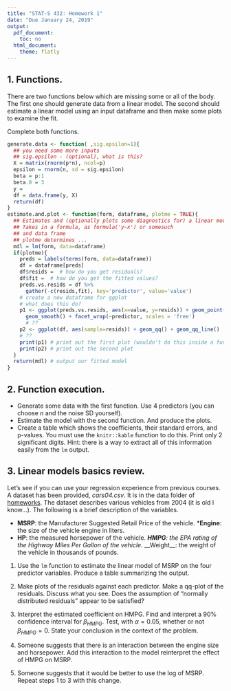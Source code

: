 ```yaml
---
title: "STAT-S 432: Homework 1"
date: "Due January 24, 2019"
output:
  pdf_document:
    toc: no
  html_document:
    theme: flatly
---
```


## 1. Functions.

There are two functions below which are missing some or all of the body. The first one should generate data from a linear model. The second
should estimate a linear model using an input dataframe and then make some plots to examine the fit.

Complete both functions.

```r
generate.data <- function( ,sig.epsilon=1){
  ## you need some more inputs
  ## sig.epsilon - (optional), what is this?
  X = matrix(rnorm(p*n), ncol=p) 
  epsilon = rnorm(n, sd = sig.epsilon) 
  beta = p:1 
  beta.0 = 3 
  y = 
  df = data.frame(y, X) 
  return(df)
}
estimate.and.plot <- function(form, dataframe, plotme = TRUE){
  ## Estimates and (optionally plots some diagnostics for) a linear model
  ## Takes in a formula, as formula('y~x') or somesuch
  ## and data frame
  ## plotme determines ...
  mdl = lm(form, data=dataframe) 
  if(plotme){ 
    preds = labels(terms(form, data=dataframe))
    df = dataframe[preds]
    df$resids =  # how do you get residuals?
    df$fit =  # how do you get the fitted values?
    preds.vs.resids = df %>% 
      gather(-c(resids,fit), key='predictor', value='value')
    # create a new dataframe for ggplot
    # what does this do?
    p1 <- ggplot(preds.vs.resids, aes(x=value, y=resids)) + geom_point() +
      geom_smooth() + facet_wrap(~predictor, scales = 'free') 
      # ??
    p2 <- ggplot(df, aes(sample=resids)) + geom_qq() + geom_qq_line()
    # ??
    print(p1) # print out the first plot (wouldn't do this inside a function generally)
    print(p2) # print out the second plot
  }
  return(mdl) # output our fitted model
}
```

## 2. Function execution.

* Generate some data with the first function. Use 4 predictors (you can choose $n$ and the noise SD yourself). 
* Estimate the model with the second function. And produce the plots.
* Create a table which shows the coefficients, their standard errors, and p-values. You must use the `knitr::kable` function to do this. Print only 2 significant digits. Hint: there is a way to extract all of this information easily from the `lm` output. 

## 3. Linear models basics review.

Let's see if you can use your regression experience from previous courses. A dataset has been provided, _cars04.csv_. It is in the data folder of [homeworks](https://github.com/STAT-S432SP2019/homeworks). The dataset describes various vehicles from 2004 (it is old I know...). The following is a brief description of the variables.

* __MSRP__: the Manufacturer Suggested Retail Price of the vehicle.
*__Engine__: the size of the vehicle engine in liters.
* __HP__: the measured horsepower of the vehicle.
*__HMPG__: the EPA rating of the Highway Miles Per Gallon of the vehicle.
*__Weight__: the weight of the vehicle in thousands of pounds.


1. Use the `lm` function to estimate the linear model of MSRP on the four predictor variables. Produce a table summarizing the output. 

2. Make plots of the residuals against each predictor. Make a qq-plot of the residuals. Discuss what you see. Does the assumption of "normally distributed residuals" appear to be satisfied?

3. Interpret the estimated coefficient on HMPG. Find and interpret a 90% confidence interval for $\beta_{HMPG}$. Test, with $\alpha=0.05$, whether or not $\beta_{HMPG}=0$. State your conclusion in the context of the problem.

4. Someone suggests that there is an interaction between the engine size and horsepower. Add this interaction to the model reinterpret the effect of HMPG on MSRP.

5. Someone suggests that it would be better to use the log of MSRP. Repeat steps 1 to 3 with this change.


